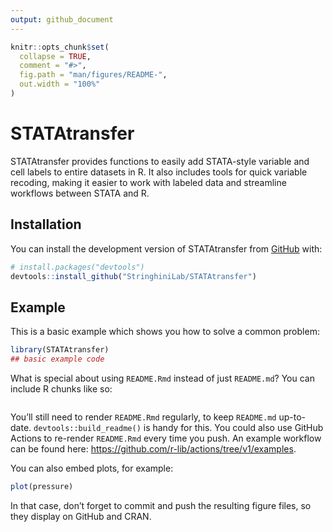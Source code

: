 ```yaml
---
output: github_document
---
```


<!-- README.md is generated from README.Rmd. Please edit that file -->

```r
knitr::opts_chunk$set(
  collapse = TRUE,
  comment = "#>",
  fig.path = "man/figures/README-",
  out.width = "100%"
)
```

# STATAtransfer

<!-- badges: start -->
<!-- badges: end -->

STATAtransfer provides functions to easily add STATA-style variable and cell labels to entire datasets in R. It also includes tools for quick variable recoding, making it easier to work with labeled data and streamline workflows between STATA and R.

## Installation

You can install the development version of STATAtransfer from [GitHub](https://github.com/) with:

``` r
# install.packages("devtools")
devtools::install_github("StringhiniLab/STATAtransfer")
```

## Example

This is a basic example which shows you how to solve a common problem:

```r
library(STATAtransfer)
## basic example code
```

What is special about using `README.Rmd` instead of just `README.md`? You can include R chunks like so:

```r

```

You'll still need to render `README.Rmd` regularly, to keep `README.md` up-to-date. `devtools::build_readme()` is handy for this. You could also use GitHub Actions to re-render `README.Rmd` every time you push. An example workflow can be found here: <https://github.com/r-lib/actions/tree/v1/examples>.

You can also embed plots, for example:

```r
plot(pressure)
```

In that case, don't forget to commit and push the resulting figure files, so they display on GitHub and CRAN.

